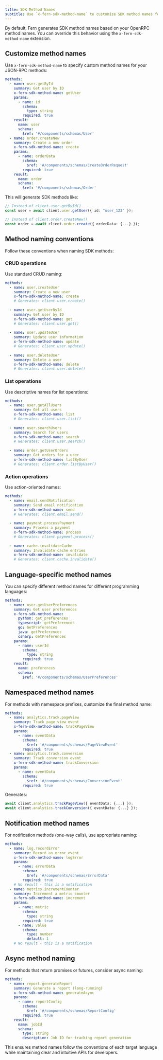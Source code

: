 ```yaml
---
title: SDK Method Names
subtitle: Use `x-fern-sdk-method-name` to customize SDK method names for JSON-RPC methods
---
```


By default, Fern generates SDK method names based on your OpenRPC method names. You can override this behavior using the `x-fern-sdk-method-name` extension.

## Customize method names

Use `x-fern-sdk-method-name` to specify custom method names for your JSON-RPC methods:

```yaml title="openrpc.yml" {4-5, 12-13}
methods:
  - name: user.getById
    summary: Get user by ID
    x-fern-sdk-method-name: getUser
    params:
      - name: id
        schema:
          type: string
        required: true
    result:
      name: user
      schema:
        $ref: '#/components/schemas/User'
  - name: order.createNew
    summary: Create a new order
    x-fern-sdk-method-name: create
    params:
      - name: orderData
        schema:
          $ref: '#/components/schemas/CreateOrderRequest'
        required: true
    result:
      name: order
      schema:
        $ref: '#/components/schemas/Order'
```

This will generate SDK methods like:

```typescript
// Instead of client.user.getById()
const user = await client.user.getUser({ id: "user_123" });

// Instead of client.order.createNew()
const order = await client.order.create({ orderData: {...} });
```

## Method naming conventions

Follow these conventions when naming SDK methods:

### CRUD operations
Use standard CRUD naming:

```yaml title="openrpc.yml" {4-5}
methods:
  - name: user.createUser
    summary: Create a new user
    x-fern-sdk-method-name: create
    # Generates: client.user.create()
    
  - name: user.getUserById
    summary: Get user by ID
    x-fern-sdk-method-name: get
    # Generates: client.user.get()
    
  - name: user.updateUser
    summary: Update user information
    x-fern-sdk-method-name: update
    # Generates: client.user.update()
    
  - name: user.deleteUser
    summary: Delete a user
    x-fern-sdk-method-name: delete
    # Generates: client.user.delete()
```

### List operations
Use descriptive names for list operations:

```yaml title="openrpc.yml" {4-5}
methods:
  - name: user.getAllUsers
    summary: Get all users
    x-fern-sdk-method-name: list
    # Generates: client.user.list()
    
  - name: user.searchUsers
    summary: Search for users
    x-fern-sdk-method-name: search
    # Generates: client.user.search()
    
  - name: order.getUserOrders
    summary: Get orders for a user
    x-fern-sdk-method-name: listByUser
    # Generates: client.order.listByUser()
```

### Action operations
Use action-oriented names:

```yaml title="openrpc.yml" {4-5}
methods:
  - name: email.sendNotification
    summary: Send email notification
    x-fern-sdk-method-name: send
    # Generates: client.email.send()
    
  - name: payment.processPayment
    summary: Process a payment
    x-fern-sdk-method-name: process
    # Generates: client.payment.process()
    
  - name: cache.invalidateCache
    summary: Invalidate cache entries
    x-fern-sdk-method-name: invalidate
    # Generates: client.cache.invalidate()
```

## Language-specific method names

You can specify different method names for different programming languages:

```yaml title="openrpc.yml" {4-9}
methods:
  - name: user.getUserPreferences
    summary: Get user preferences
    x-fern-sdk-method-name:
      python: get_preferences
      typescript: getPreferences
      go: GetPreferences
      java: getPreferences
      csharp: GetPreferences
    params:
      - name: userId
        schema:
          type: string
        required: true
    result:
      name: preferences
      schema:
        $ref: '#/components/schemas/UserPreferences'
```

## Namespaced method names

For methods with namespace prefixes, customize the final method name:

```yaml title="openrpc.yml" {4-5, 12-13}
methods:
  - name: analytics.track.pageView
    summary: Track page view event
    x-fern-sdk-method-name: trackPageView
    params:
      - name: eventData
        schema:
          $ref: '#/components/schemas/PageViewEvent'
        required: true
  - name: analytics.track.conversion
    summary: Track conversion event
    x-fern-sdk-method-name: trackConversion
    params:
      - name: eventData
        schema:
          $ref: '#/components/schemas/ConversionEvent'
        required: true
```

Generates:
```typescript
await client.analytics.trackPageView({ eventData: {...} });
await client.analytics.trackConversion({ eventData: {...} });
```

## Notification method names

For notification methods (one-way calls), use appropriate naming:

```yaml title="openrpc.yml" {4-5, 12-13}
methods:
  - name: log.recordError
    summary: Record an error event
    x-fern-sdk-method-name: logError
    params:
      - name: errorData
        schema:
          $ref: '#/components/schemas/ErrorData'
        required: true
    # No result - this is a notification
  - name: metrics.incrementCounter
    summary: Increment a metric counter
    x-fern-sdk-method-name: increment
    params:
      - name: metric
        schema:
          type: string
        required: true
      - name: value
        schema:
          type: number
          default: 1
    # No result - this is a notification
```

## Async method naming

For methods that return promises or futures, consider async naming:

```yaml title="openrpc.yml" {4-5}
methods:
  - name: report.generateReport
    summary: Generate a report (long-running)
    x-fern-sdk-method-name: generateAsync
    params:
      - name: reportConfig
        schema:
          $ref: '#/components/schemas/ReportConfig'
        required: true
    result:
      name: jobId
      schema:
        type: string
        description: Job ID for tracking report generation
```

This ensures method names follow the conventions of each target language while maintaining clear and intuitive APIs for developers. 